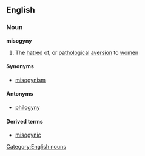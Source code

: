 ==English==
===Noun===
'''misogyny'''
{{wikipedia}}
#The [[hatred]] of, or [[pathological]] [[aversion]] to [[women]]
====Synonyms====
*[[misogynism]]
====Antonyms====
*[[philogyny]]
====Derived terms====
*[[misogynic]]
[[Category:English nouns]]